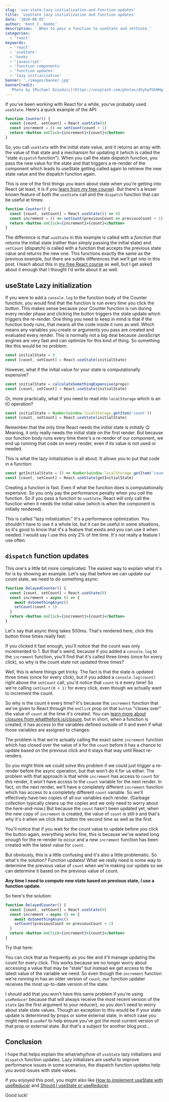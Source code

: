 ```yaml
---
slug: 'use-state-lazy-initialization-and-function-updates'
title: 'useState lazy initialization and function updates'
date: '2020-08-03'
author: 'Kent C. Dodds'
description: '_When to pass a function to useState and setState_'
categories:
  - 'react'
keywords:
  - 'react'
  - 'useState'
  - 'hooks'
  - 'javascript'
  - 'function components'
  - 'function updates'
  - 'lazy initialization'
banner: './images/banner.jpg'
bannerCredit:
  'Photo by [Michael Dziedzic](https://unsplash.com/photos/dSyhpTGhNHg)'
---
```



If you've been working with React for a while, you've probably used `useState`.
Here's a quick example of the API:

```jsx
function Counter() {
  const [count, setCount] = React.useState(0)
  const increment = () => setCount(count + 1)
  return <button onClick={increment}>{count}</button>
}
```

So, you call `useState` with the initial state value, and it returns an array
with the value of that state and a mechanism for updating it (which is called
the "state `dispatch` function"). When you call the state dispatch function, you
pass the new value for the state and that triggers a re-render of the component
which leads to useState getting called again to retrieve the new state value and
the dispatch function again.

This is one of the first things you learn about state when you're getting into
React (at least, it is if you
[learn from my free course](https://kcd.im/beginner-react)). But there's a
lesser known feature of both the `useState` call and the `dispatch` function
that can be useful at times:

```jsx
function Counter() {
  const [count, setCount] = React.useState(() => 0)
  const increment = () => setCount(previousCount => previousCount + 1)
  return <button onClick={increment}>{count}</button>
}
```

The difference is that `useState` in this example is called with a _function
that returns_ the initial state (rather than simply passing the initial state)
and `setCount` (dispatch) is called with a function that accepts the previous
state value and returns the new one. This functions exactly the same as the
previous example, but there are subtle differences that we'll get into in this
post. I teach about this in
[my free React course](https://kcd.im/beginner-react) as well, but I get asked
about it enough that I thought I'd write about it as well.

## useState Lazy initialization

If you were to add a `console.log` to the function body of the Counter function,
you would find that the function is run every time you click the button. This
makes sense because your Counter function is run during every render phase and
clicking the button triggers the state update which triggers the re-render. One
thing you need to keep in mind is that if the function body runs, that means all
the code inside it runs as well. Which means any variables you create or
arguments you pass are created and evaluated every render. This is normally not
a big deal because JavaScript engines are very fast and can optimize for this
kind of thing. So something like this would be no problem:

```javascript
const initialState = 0
const [count, setCount] = React.useState(initialState)
```

However, what if the initial value for your state is computationally expensive?

```javascript
const initialState = calculateSomethingExpensive(props)
const [count, setCount] = React.useState(initialState)
```

Or, more practically, what if you need to read into `localStorage` which is an
IO operation?

```javascript
const initialState = Number(window.localStorage.getItem('count'))
const [count, setCount] = React.useState(initialState)
```

Remember that the only time React needs the _initial_ state is _initially_ 😉
Meaning, it only really needs the initial state on the first render. But because
our function body runs every time there's a re-render of our component, we end
up running that code on every render, even if its value is not used or needed.

This is what the lazy initialization is all about. It allows you to put that
code in a function:

```javascript
const getInitialState = () => Number(window.localStorage.getItem('count'))
const [count, setCount] = React.useState(getInitialState)
```

Creating a function is fast. Even if what the function does is computationally
expensive. So you only pay the performance penalty when you _call_ the function.
So if you pass a function to `useState`, React will only call the function when
it needs the initial value (which is when the component is initially rendered).

This is called "lazy initialization." It's a performance optimization. You
shouldn't have to use it a whole lot, but it can be useful in some situations,
so it's good to know that it's a feature that exists and you can use it when
needed. I would say I use this only 2% of the time. It's not really a feature I
use often.

## `dispatch` function updates

This one's a little bit more complicated. The easiest way to explain what it's
for is by showing an example. Let's say that before we can update our count
state, we need to do something async:

```jsx
function DelayedCounter() {
  const [count, setCount] = React.useState(0)
  const increment = async () => {
    await doSomethingAsync()
    setCount(count + 1)
  }
  return <button onClick={increment}>{count}</button>
}
```

Let's say that async thing takes 500ms. That's rendered here, click this button
three times really fast:

<Rendered>
  <DelayedCounterBug />
</Rendered>

If you clicked it fast enough, you'll notice that the count was only incremented
to 1. But that's weird, because if you added a `console.log` to the `increment`
function, you'll find that it's called three times (once for every click), so
why is the count state not updated three times?

Well, this is where things get tricky. The fact is that the state _is_ updated
three times (once for every click), but if you added a `console.log(count)`
right above the `setCount` call, you'd notice that `count` is `0` every time! So
we're calling `setCount(0 + 1)` for every click, even though we actually want to
increment the count.

So why is the count `0` every time? It's because the `increment` function that
we've given to React through the `onClick` prop on that `button` "closes over"
the value of `count` at the time it's created. You can
[learn more about closures from whatthefork.is/closure](https://whatthefork.is/closure),
but in short, when a function is created, it has access to the variables defined
outside of it and even if what those variables are assigned to changes.

The problem is that we're actually calling the exact same `increment` function
which has closed over the value of `0` for the `count` before it has a chance to
update based on the previous click and it stays that way until React re-renders.

So you might think we could solve this problem if we could just trigger a
re-render before the async operation, but that won't do it for us either. The
problem with that approach is that while `increment` has access to `count` for
_this_ render, it won't have access to the `count` variable for the next render.
In fact, on the next render, we'll have a completely different `increment`
function which has access to a completely different `count` variable. So we'll
effectively have two copies of all our variables each render. (Garbage
collection typically cleans up the copies and we only need to worry about the
here-and-now.) But because the `count` hasn't been updated yet, when the new
copy of `increment` is created, the value of `count` is still `0` and that's why
it's `0` when we click the button the second time as well as the first.

You'll notice that if you wait for the count value to update before you click
the button again, everything works fine, this is because we've waited long
enough for the re-render to occur and a new `increment` function has been
created with the latest value for `count`.

But obviously, this is a little confusing and it's also a little problematic. So
what's the solution? Function updates! What we really need is some way to
determine the previous value of `count` when we're making our update so we can
determine it based on the previous value of count.

**Any time I need to compute new state based on previous state, I use a function
update**.

So here's the solution:

```jsx
function DelayedCounter() {
  const [count, setCount] = React.useState(0)
  const increment = async () => {
    await doSomethingAsync()
    setCount(previousCount => previousCount + 1)
  }
  return <button onClick={increment}>{count}</button>
}
```

Try that here:

<Rendered>
  <DelayedCounterWorking />
</Rendered>

You can click that as frequently as you like and it'll manage updating the count
for every click. This works because we no longer worry about accessing a value
that may be "stale" but instead we get access to the latest value of the
variable we need. So even though the `increment` function we're running in has
an older version of `count`, our function updater receives the most up-to-date
version of the state.

I should add that you won't have this same problem if you're using `useReducer`
because that will always receive the most recent version of the `state` (as the
first argument to your reducer), so you don't need to worry about stale state
values. Though an exception to this would be if your state update is
determined by props or some external state, in which case you might need a
`useRef` to help ensure you've got the most current version of that prop or
external state. But that's a subject for another blog post...

## Conclusion

I hope that helps explain the what/why/how of `useState` lazy initializers and
`dispatch` function updates. Lazy initializers are useful to improve performance
issues in some scenarios, the dispatch function updates help you avoid issues
with stale values.

If you enjoyed this post, you might also like
[How to implement useState with useReducer](/blog/how-to-implement-usestate-with-usereducer)
and [Should I useState or useReducer](/blog/should-i-usestate-or-usereducer).

Good luck!
